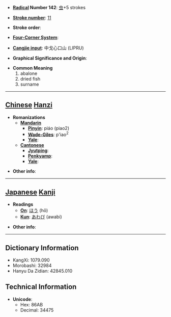 * '''[[Wiktionary:Chinese radical index| Radical]] Number 142''': [[Wiktionary:Chinese radical index 虫|虫]]+5 strokes

* '''[[Wiktionary:Chinese total strokes index|Stroke number]]''': [[Wiktionary:Chinese total strokes index 11|11]]

* '''Stroke order''': 

* '''[[Wiktionary:Chinese four corner index|Four-Corner System]]''': 

* '''[[Wiktionary:Chinese Cangjie index|Cangjie input]]''': 中戈心口山 (LIPRU)

* '''Graphical Significance and Origin''': 

* '''Common Meaning'''
*#abalone
*# dried fish
*# surname


----

== [[Chinese]] [[Hanzi]] ==

* '''Romanizations'''
** '''[[Mandarin]]'''
*** '''[[Pinyin]]''': piáo (piao2)
*** '''[[Wade-Giles]]''': p'iao<sup>2</sup>
*** '''[[Yale]]''': 
** '''[[Cantonese]]'''
*** '''[[Jyutping]]''':
*** '''[[Penkyamp]]''': 
*** '''[[Yale]]''': 

* '''Other info''': 

----

== [[Japanese]] [[Kanji]] ==

* '''Readings'''
** '''[[On]]''': [[ほう]] (hō)
** '''[[Kun]]''': [[あわび]] (awabi)

* '''Other info''':  

----

== Dictionary Information ==

* KangXi: 1079.090
* Morobashi: 32984
* Hanyu Da Zidian: 42845.010

== Technical Information ==

* '''Unicode''':
** Hex: 86AB
** Decimal: 34475